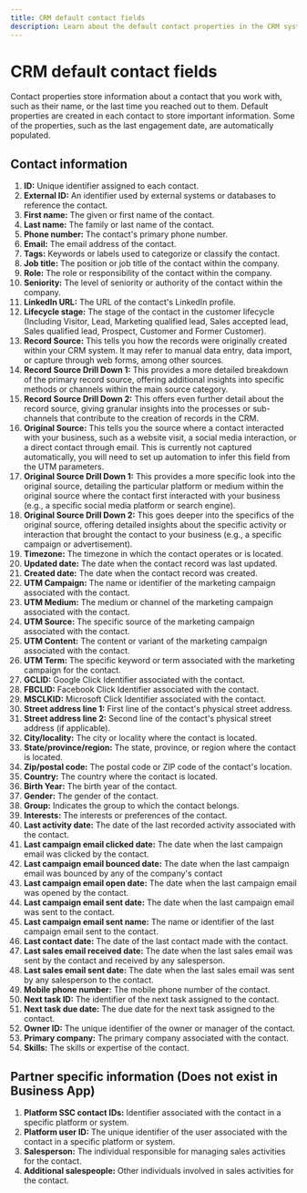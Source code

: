 ```yaml
---
title: CRM default contact fields
description: Learn about the default contact properties in the CRM system
---
```


# CRM default contact fields

Contact properties store information about a contact that you work with, such as their name, or the last time you reached out to them. Default properties are created in each contact to store important information. Some of the properties, such as the last engagement date, are automatically populated.

## Contact information

1. **ID:** Unique identifier assigned to each contact.
2. **External ID:** An identifier used by external systems or databases to reference the contact.
3. **First name:** The given or first name of the contact.
4. **Last name:** The family or last name of the contact.
5. **Phone number:** The contact's primary phone number.
6. **Email:** The email address of the contact.
7. **Tags:** Keywords or labels used to categorize or classify the contact.
8. **Job title:** The position or job title of the contact within the company.
9. **Role:** The role or responsibility of the contact within the company.
10. **Seniority:** The level of seniority or authority of the contact within the company.
11. **LinkedIn URL:** The URL of the contact's LinkedIn profile.
12. **Lifecycle stage:** The stage of the contact in the customer lifecycle (Including Visitor, Lead, Marketing qualified lead, Sales accepted lead, Sales qualified lead, Prospect, Customer and Former Customer).
13. **Record Source:** This tells you how the records were originally created within your CRM system. It may refer to manual data entry, data import, or capture through web forms, among other sources.
14. **Record Source Drill Down 1:** This provides a more detailed breakdown of the primary record source, offering additional insights into specific methods or channels within the main source category.
15. **Record Source Drill Down 2:** This offers even further detail about the record source, giving granular insights into the processes or sub-channels that contribute to the creation of records in the CRM.
16. **Original Source:** This tells you the source where a contact interacted with your business, such as a website visit, a social media interaction, or a direct contact through email. This is currently not captured automatically, you will need to set up automation to infer this field from the UTM parameters.
17. **Original Source Drill Down 1:** This provides a more specific look into the original source, detailing the particular platform or medium within the original source where the contact first interacted with your business (e.g., a specific social media platform or search engine).
18. **Original Source Drill Down 2:** This goes deeper into the specifics of the original source, offering detailed insights about the specific activity or interaction that brought the contact to your business (e.g., a specific campaign or advertisement).
19. **Timezone:** The timezone in which the contact operates or is located.
20. **Updated date:** The date when the contact record was last updated.
21. **Created date:** The date when the contact record was created.
22. **UTM Campaign:** The name or identifier of the marketing campaign associated with the contact.
23. **UTM Medium:** The medium or channel of the marketing campaign associated with the contact.
24. **UTM Source:** The specific source of the marketing campaign associated with the contact.
25. **UTM Content:** The content or variant of the marketing campaign associated with the contact.
26. **UTM Term:** The specific keyword or term associated with the marketing campaign for the contact.
27. **GCLID:** Google Click Identifier associated with the contact.
28. **FBCLID:** Facebook Click Identifier associated with the contact.
29. **MSCLKID:** Microsoft Click Identifier associated with the contact.
30. **Street address line 1:** First line of the contact's physical street address.
31. **Street address line 2:** Second line of the contact's physical street address (if applicable).
32. **City/locality:** The city or locality where the contact is located.
33. **State/province/region:** The state, province, or region where the contact is located.
34. **Zip/postal code:** The postal code or ZIP code of the contact's location.
35. **Country:** The country where the contact is located.
36. **Birth Year:** The birth year of the contact.
37. **Gender:** The gender of the contact.
38. **Group:** Indicates the group to which the contact belongs.
39. **Interests:** The interests or preferences of the contact.
40. **Last activity date:** The date of the last recorded activity associated with the contact.
41. **Last campaign email clicked date:** The date when the last campaign email was clicked by the contact.
42. **Last campaign email bounced date:** The date when the last campaign email was bounced by any of the company's contact
43. **Last campaign email open date:** The date when the last campaign email was opened by the contact.
44. **Last campaign email sent date:** The date when the last campaign email was sent to the contact.
45. **Last campaign email sent name:** The name or identifier of the last campaign email sent to the contact.
46. **Last contact date:** The date of the last contact made with the contact.
47. **Last sales email received date:** The date when the last sales email was sent by the contact and received by any salesperson.
48. **Last sales email sent date:** The date when the last sales email was sent by any salesperson to the contact.
49. **Mobile phone number:** The mobile phone number of the contact.
50. **Next task ID:** The identifier of the next task assigned to the contact.
51. **Next task due date:** The due date for the next task assigned to the contact.
52. **Owner ID:** The unique identifier of the owner or manager of the contact.
53. **Primary company:** The primary company associated with the contact.
54. **Skills:** The skills or expertise of the contact.

## Partner specific information (Does not exist in Business App)

1. **Platform SSC contact IDs:** Identifier associated with the contact in a specific platform or system.
2. **Platform user ID:** The unique identifier of the user associated with the contact in a specific platform or system.
3. **Salesperson:** The individual responsible for managing sales activities for the contact.
4. **Additional salespeople:** Other individuals involved in sales activities for the contact.